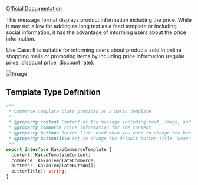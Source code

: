 [Official Documentation](https://developers.kakao.com/docs/latest/ko/message/android-link#create-message)

This message format displays product information including the price. While it may not allow for adding as long text as a feed template or including social information, it has the advantage of informing users about the price information.

Use Case: It is suitable for informing users about products sold in online shopping malls or promoting items by including price information (regular price, discount price, discount rate).

![Image](https://raw.githubusercontent.com/mym0404/image-archive/master/202404220338423.webp)

## Template Type Definition

```ts
/**
 * Commerce template class provided as a basic template
 *
 * @property content Content of the message including text, image, and link information
 * @property commerce Price information for the content
 * @property buttons Button list. Used when you want to change the button title and the link, or when you want to use two buttons. (Up to 2 buttons)
 * @property buttonTitle Set to change the default button title "Learn more". If used, the link to move when the button is clicked will be the value entered in the content.
 */
export interface KakaoCommerceTemplate {
  content: KakaoTemplateContent;
  commerce: KakaoTemplateCommerce;
  buttons?: KakaoTemplateButton[];
  buttonTitle?: string;
}
```
